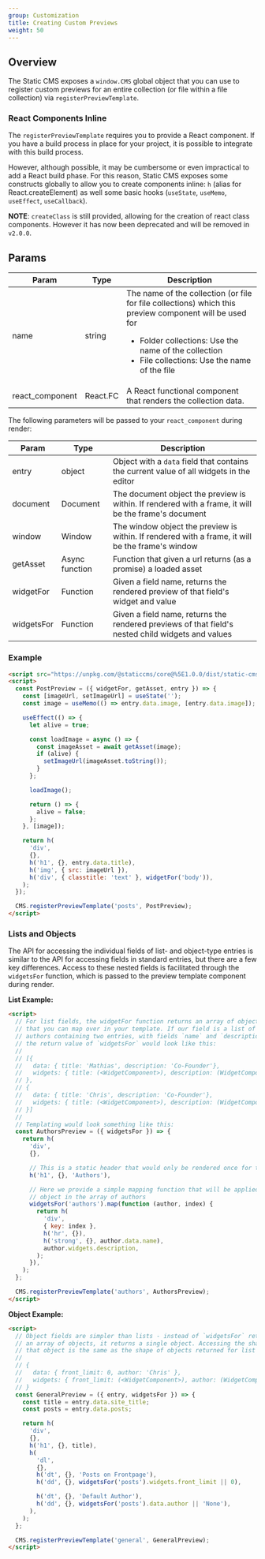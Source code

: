```yaml
---
group: Customization
title: Creating Custom Previews
weight: 50
---
```


## Overview

The Static CMS exposes a `window.CMS` global object that you can use to register custom previews for an entire collection (or file within a file collection) via `registerPreviewTemplate`.

### React Components Inline

The `registerPreviewTemplate` requires you to provide a React component. If you have a build process in place for your project, it is possible to integrate with this build process.

However, although possible, it may be cumbersome or even impractical to add a React build phase. For this reason, Static CMS exposes some constructs globally to allow you to create components inline: `h` (alias for React.createElement) as well some basic hooks (`useState`, `useMemo`, `useEffect`, `useCallback`).

**NOTE**: `createClass` is still provided, allowing for the creation of react class components. However it has now been deprecated and will be removed in `v2.0.0`.

## Params

| Param           | Type     | Description                                                                                                                                                                                                                          |
| --------------- | -------- | ------------------------------------------------------------------------------------------------------------------------------------------------------------------------------------------------------------------------------------ |
| name            | string   | The name of the collection (or file for file collections) which this preview component will be used for<br /><ul><li>Folder collections: Use the name of the collection</li><li>File collections: Use the name of the file</li></ul> |
| react_component | React.FC | A React functional component that renders the collection data.                                                                                                                                                                       |

The following parameters will be passed to your `react_component` during render:

| Param      | Type           | Description                                                                                          |
| ---------- | -------------- | ---------------------------------------------------------------------------------------------------- |
| entry      | object         | Object with a `data` field that contains the current value of all widgets in the editor              |
| document   | Document       | The document object the preview is within. If rendered with a frame, it will be the frame's document |
| window     | Window         | The window object the preview is within. If rendered with a frame, it will be the frame's window     |
| getAsset   | Async function | Function that given a url returns (as a promise) a loaded asset                                      |
| widgetFor  | Function       | Given a field name, returns the rendered preview of that field's widget and value                    |
| widgetsFor | Function       | Given a field name, returns the rendered previews of that field's nested child widgets and values    |

### Example

```html
<script src="https://unpkg.com/@staticcms/core@%5E1.0.0/dist/static-cms-core.js"></script>
<script>
  const PostPreview = ({ widgetFor, getAsset, entry }) => {
    const [imageUrl, setImageUrl] = useState('');
    const image = useMemo(() => entry.data.image, [entry.data.image]);

    useEffect(() => {
      let alive = true;

      const loadImage = async () => {
        const imageAsset = await getAsset(image);
        if (alive) {
          setImageUrl(imageAsset.toString());
        }
      };

      loadImage();

      return () => {
        alive = false;
      };
    }, [image]);

    return h(
      'div',
      {},
      h('h1', {}, entry.data.title),
      h('img', { src: imageUrl }),
      h('div', { classtitle: 'text' }, widgetFor('body')),
    );
  });

  CMS.registerPreviewTemplate('posts', PostPreview);
</script>
```

### Lists and Objects

The API for accessing the individual fields of list- and object-type entries is similar to the API for accessing fields in standard entries, but there are a few key differences. Access to these nested fields is facilitated through the `widgetsFor` function, which is passed to the preview template component during render.

**List Example:**

```html
<script>
  // For list fields, the widgetFor function returns an array of objects
  // that you can map over in your template. If our field is a list of
  // authors containing two entries, with fields `name` and `description`,
  // the return value of `widgetsFor` would look like this:
  //
  // [{
  //   data: { title: 'Mathias', description: 'Co-Founder'},
  //   widgets: { title: (<WidgetComponent>), description: (WidgetComponent>)}
  // },
  // {
  //   data: { title: 'Chris', description: 'Co-Founder'},
  //   widgets: { title: (<WidgetComponent>), description: (WidgetComponent>)}
  // }]
  //
  // Templating would look something like this:
  const AuthorsPreview = ({ widgetsFor }) => {
    return h(
      'div',
      {},

      // This is a static header that would only be rendered once for the entire list
      h('h1', {}, 'Authors'),

      // Here we provide a simple mapping function that will be applied to each
      // object in the array of authors
      widgetsFor('authors').map(function (author, index) {
        return h(
          'div',
          { key: index },
          h('hr', {}),
          h('strong', {}, author.data.name),
          author.widgets.description,
        );
      }),
    );
  };

  CMS.registerPreviewTemplate('authors', AuthorsPreview);
</script>
```

**Object Example:**

```html
<script>
  // Object fields are simpler than lists - instead of `widgetsFor` returning
  // an array of objects, it returns a single object. Accessing the shape of
  // that object is the same as the shape of objects returned for list fields:
  //
  // {
  //   data: { front_limit: 0, author: 'Chris' },
  //   widgets: { front_limit: (<WidgetComponent>), author: (WidgetComponent>)}
  // }
  const GeneralPreview = ({ entry, widgetsFor }) => {
    const title = entry.data.site_title;
    const posts = entry.data.posts;

    return h(
      'div',
      {},
      h('h1', {}, title),
      h(
        'dl',
        {},
        h('dt', {}, 'Posts on Frontpage'),
        h('dd', {}, widgetsFor('posts').widgets.front_limit || 0),

        h('dt', {}, 'Default Author'),
        h('dd', {}, widgetsFor('posts').data.author || 'None'),
      ),
    );
  };

  CMS.registerPreviewTemplate('general', GeneralPreview);
</script>
```
